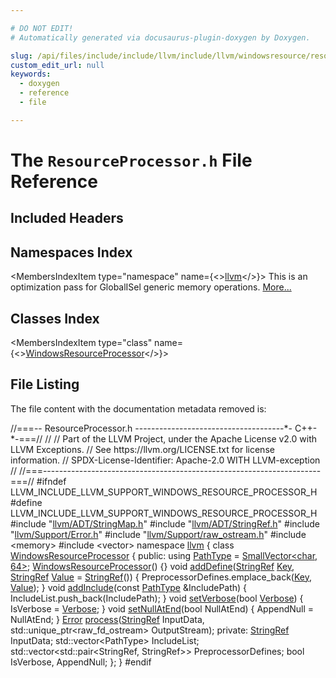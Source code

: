 ```yaml
---

# DO NOT EDIT!
# Automatically generated via docusaurus-plugin-doxygen by Doxygen.

slug: /api/files/include/include/llvm/include/llvm/windowsresource/resourceprocessor-h
custom_edit_url: null
keywords:
  - doxygen
  - reference
  - file

---
```





# The `ResourceProcessor.h` File Reference

<DoxygenPage pluginConfig={pluginConfig}>



## Included Headers

<IncludesList>
<IncludesListItem
  filePath="llvm/ADT/StringMap.h"
  permalink="/docs/api/files/include/include/llvm/include/llvm/adt/stringmap-h"
  isLocal="true" />
<IncludesListItem
  filePath="llvm/ADT/StringRef.h"
  permalink="/docs/api/files/include/include/llvm/include/llvm/adt/stringref-h"
  isLocal="true" />
<IncludesListItem
  filePath="llvm/Support/Error.h"
  permalink="/docs/api/files/include/include/llvm/include/llvm/support/error-h"
  isLocal="true" />
<IncludesListItem
  filePath="llvm/Support/raw_ostream.h"
  permalink="/docs/api/files/include/include/llvm/include/llvm/support/raw-ostream-h"
  isLocal="true" />
<IncludesListItem
  filePath="memory"
  permalink=""
  isLocal="false" />
<IncludesListItem
  filePath="vector"
  permalink=""
  isLocal="false" />
</IncludesList>

## Namespaces Index

<MembersIndex>

<MembersIndexItem
  type="namespace"
  name={<><a href="/docs/api/namespaces/llvm">llvm</a></>}>
This is an optimization pass for GlobalISel generic memory operations. <a href="/docs/api/namespaces/llvm/#details">More...</a>
</MembersIndexItem>

</MembersIndex>

## Classes Index

<MembersIndex>

<MembersIndexItem
  type="class"
  name={<><a href="/docs/api/classes/llvm/windowsresourceprocessor">WindowsResourceProcessor</a></>}>
</MembersIndexItem>

</MembersIndex>


## File Listing

The file content with the documentation metadata removed is:

<ProgramListing>

<Link id="l00001" /><CodeLine lineNumber="1"><Highlight kind="comment">//===-- ResourceProcessor.h -------------------------------------&#42;- C++-&#42;-===//</Highlight><Highlight kind="normal"></Highlight></CodeLine>
<Link id="l00002" /><CodeLine lineNumber="2"><Highlight kind="normal"></Highlight><Highlight kind="comment">//</Highlight><Highlight kind="normal"></Highlight></CodeLine>
<Link id="l00003" /><CodeLine lineNumber="3"><Highlight kind="normal"></Highlight><Highlight kind="comment">// Part of the LLVM Project, under the Apache License v2.0 with LLVM Exceptions.</Highlight><Highlight kind="normal"></Highlight></CodeLine>
<Link id="l00004" /><CodeLine lineNumber="4"><Highlight kind="normal"></Highlight><Highlight kind="comment">// See https://llvm.org/LICENSE.txt for license information.</Highlight><Highlight kind="normal"></Highlight></CodeLine>
<Link id="l00005" /><CodeLine lineNumber="5"><Highlight kind="normal"></Highlight><Highlight kind="comment">// SPDX-License-Identifier: Apache-2.0 WITH LLVM-exception</Highlight><Highlight kind="normal"></Highlight></CodeLine>
<Link id="l00006" /><CodeLine lineNumber="6"><Highlight kind="normal"></Highlight><Highlight kind="comment">//</Highlight><Highlight kind="normal"></Highlight></CodeLine>
<Link id="l00007" /><CodeLine lineNumber="7"><Highlight kind="normal"></Highlight><Highlight kind="comment">//===---------------------------------------------------------------------===//</Highlight><Highlight kind="normal"></Highlight></CodeLine>
<Link id="l00008" /><CodeLine lineNumber="8"><Highlight kind="normal"></Highlight></CodeLine>
<Link id="l00009" /><CodeLine lineNumber="9"><Highlight kind="normal"></Highlight><Highlight kind="preprocessor">#ifndef LLVM&#95;INCLUDE&#95;LLVM&#95;SUPPORT&#95;WINDOWS&#95;RESOURCE&#95;PROCESSOR&#95;H</Highlight><Highlight kind="normal"></Highlight></CodeLine>
<Link id="l00010" /><CodeLine lineNumber="10"><Highlight kind="normal"></Highlight><Highlight kind="preprocessor">#define LLVM&#95;INCLUDE&#95;LLVM&#95;SUPPORT&#95;WINDOWS&#95;RESOURCE&#95;PROCESSOR&#95;H</Highlight><Highlight kind="normal"></Highlight></CodeLine>
<Link id="l00011" /><CodeLine lineNumber="11"><Highlight kind="normal"></Highlight></CodeLine>
<Link id="l00012" /><CodeLine lineNumber="12"><Highlight kind="normal"></Highlight><Highlight kind="preprocessor">#include &quot;<a href="/docs/api/files/include/include/llvm/include/llvm/adt/stringmap-h">llvm/ADT/StringMap.h</a>&quot;</Highlight><Highlight kind="normal"></Highlight></CodeLine>
<Link id="l00013" /><CodeLine lineNumber="13"><Highlight kind="normal"></Highlight><Highlight kind="preprocessor">#include &quot;<a href="/docs/api/files/include/include/llvm/include/llvm/adt/stringref-h">llvm/ADT/StringRef.h</a>&quot;</Highlight><Highlight kind="normal"></Highlight></CodeLine>
<Link id="l00014" /><CodeLine lineNumber="14"><Highlight kind="normal"></Highlight><Highlight kind="preprocessor">#include &quot;<a href="/docs/api/files/include/include/llvm/include/llvm/support/error-h">llvm/Support/Error.h</a>&quot;</Highlight><Highlight kind="normal"></Highlight></CodeLine>
<Link id="l00015" /><CodeLine lineNumber="15"><Highlight kind="normal"></Highlight><Highlight kind="preprocessor">#include &quot;<a href="/docs/api/files/include/include/llvm/include/llvm/support/raw-ostream-h">llvm/Support/raw&#95;ostream.h</a>&quot;</Highlight><Highlight kind="normal"></Highlight></CodeLine>
<Link id="l00016" /><CodeLine lineNumber="16"><Highlight kind="normal"></Highlight></CodeLine>
<Link id="l00017" /><CodeLine lineNumber="17"><Highlight kind="normal"></Highlight><Highlight kind="preprocessor">#include &lt;memory&gt;</Highlight><Highlight kind="normal"></Highlight></CodeLine>
<Link id="l00018" /><CodeLine lineNumber="18"><Highlight kind="normal"></Highlight><Highlight kind="preprocessor">#include &lt;vector&gt;</Highlight><Highlight kind="normal"></Highlight></CodeLine>
<Link id="l00019" /><CodeLine lineNumber="19"><Highlight kind="normal"></Highlight></CodeLine>
<Link id="l00020" /><CodeLine lineNumber="20"><Highlight kind="normal"></Highlight></CodeLine>
<Link id="l00021" /><CodeLine lineNumber="21"><Highlight kind="normal"></Highlight><Highlight kind="keyword">namespace </Highlight><Highlight kind="normal"><a href="/docs/api/namespaces/llvm">llvm</a> &#123;</Highlight></CodeLine>
<Link id="l00022" /><CodeLine lineNumber="22"><Highlight kind="normal"></Highlight></CodeLine>
<Link id="l00023" /><CodeLine lineNumber="23" lineLink="/docs/api/classes/llvm/windowsresourceprocessor"><Highlight kind="normal"></Highlight><Highlight kind="keyword">class </Highlight><Highlight kind="normal"><a href="/docs/api/classes/llvm/windowsresourceprocessor/#a8041044f46db70c1f80de62f9c5b69bc">WindowsResourceProcessor</a> &#123;</Highlight></CodeLine>
<Link id="l00024" /><CodeLine lineNumber="24"><Highlight kind="normal"></Highlight><Highlight kind="keyword">public</Highlight><Highlight kind="normal">:</Highlight></CodeLine>
<Link id="l00025" /><CodeLine lineNumber="25" lineLink="/docs/api/classes/llvm/windowsresourceprocessor/#ae474efd0dc2a57437c1bf53d3f23793b"><Highlight kind="normal">  </Highlight><Highlight kind="keyword">using </Highlight><Highlight kind="normal"><a href="/docs/api/classes/llvm/windowsresourceprocessor/#ae474efd0dc2a57437c1bf53d3f23793b">PathType</a> = <a href="/docs/api/classes/llvm/smallvector">SmallVector&lt;char, 64&gt;</a>;</Highlight></CodeLine>
<Link id="l00026" /><CodeLine lineNumber="26"><Highlight kind="normal"></Highlight></CodeLine>
<Link id="l00027" /><CodeLine lineNumber="27" lineLink="/docs/api/classes/llvm/windowsresourceprocessor/#a8041044f46db70c1f80de62f9c5b69bc"><Highlight kind="normal">  <a href="/docs/api/classes/llvm/windowsresourceprocessor/#a8041044f46db70c1f80de62f9c5b69bc">WindowsResourceProcessor</a>() &#123;&#125;</Highlight></CodeLine>
<Link id="l00028" /><CodeLine lineNumber="28"><Highlight kind="normal"></Highlight></CodeLine>
<Link id="l00029" /><CodeLine lineNumber="29" lineLink="/docs/api/classes/llvm/windowsresourceprocessor/#a549ed7d2c617ea9d88f53f1bb19cf1f7"><Highlight kind="normal">  </Highlight><Highlight kind="keywordtype">void</Highlight><Highlight kind="normal"> <a href="/docs/api/classes/llvm/windowsresourceprocessor/#a549ed7d2c617ea9d88f53f1bb19cf1f7">addDefine</a>(<a href="/docs/api/classes/llvm/stringref">StringRef</a> <a href="/docs/api/namespaces/llvm/#a98c6256d0644613c6b5b3e2ef06ef5ce">Key</a>, <a href="/docs/api/classes/llvm/stringref">StringRef</a> <a href="/docs/api/classes/llvm/value">Value</a> = <a href="/docs/api/classes/llvm/stringref">StringRef</a>()) &#123;</Highlight></CodeLine>
<Link id="l00030" /><CodeLine lineNumber="30"><Highlight kind="normal">    PreprocessorDefines.emplace&#95;back(<a href="/docs/api/namespaces/llvm/#a98c6256d0644613c6b5b3e2ef06ef5ce">Key</a>, <a href="/docs/api/classes/llvm/value">Value</a>);</Highlight></CodeLine>
<Link id="l00031" /><CodeLine lineNumber="31"><Highlight kind="normal">  &#125;</Highlight></CodeLine>
<Link id="l00032" /><CodeLine lineNumber="32" lineLink="/docs/api/classes/llvm/windowsresourceprocessor/#aeb10f3547a4a60270dbb6cbf7c8a1205"><Highlight kind="normal">  </Highlight><Highlight kind="keywordtype">void</Highlight><Highlight kind="normal"> <a href="/docs/api/classes/llvm/windowsresourceprocessor/#aeb10f3547a4a60270dbb6cbf7c8a1205">addInclude</a>(</Highlight><Highlight kind="keyword">const</Highlight><Highlight kind="normal"> <a href="/docs/api/classes/llvm/windowsresourceprocessor/#ae474efd0dc2a57437c1bf53d3f23793b">PathType</a> &amp;IncludePath) &#123;</Highlight></CodeLine>
<Link id="l00033" /><CodeLine lineNumber="33"><Highlight kind="normal">    IncludeList.push&#95;back(IncludePath);</Highlight></CodeLine>
<Link id="l00034" /><CodeLine lineNumber="34"><Highlight kind="normal">  &#125;</Highlight></CodeLine>
<Link id="l00035" /><CodeLine lineNumber="35" lineLink="/docs/api/classes/llvm/windowsresourceprocessor/#ab791c8b6bcf22647172d5e937d81bc18"><Highlight kind="normal">  </Highlight><Highlight kind="keywordtype">void</Highlight><Highlight kind="normal"> <a href="/docs/api/classes/llvm/windowsresourceprocessor/#ab791c8b6bcf22647172d5e937d81bc18">setVerbose</a>(</Highlight><Highlight kind="keywordtype">bool</Highlight><Highlight kind="normal"> <a href="/docs/api/namespaces/llvm/#adacba4cb06d1dd9232ee3d2d49a44d8fad4a9fa383ab700c5bdd6f31cf7df0faf">Verbose</a>) &#123; IsVerbose = <a href="/docs/api/namespaces/llvm/#adacba4cb06d1dd9232ee3d2d49a44d8fad4a9fa383ab700c5bdd6f31cf7df0faf">Verbose</a>; &#125;</Highlight></CodeLine>
<Link id="l00036" /><CodeLine lineNumber="36" lineLink="/docs/api/classes/llvm/windowsresourceprocessor/#aefccd412ecd508c0b3b2f5e87f4b66b4"><Highlight kind="normal">  </Highlight><Highlight kind="keywordtype">void</Highlight><Highlight kind="normal"> <a href="/docs/api/classes/llvm/windowsresourceprocessor/#aefccd412ecd508c0b3b2f5e87f4b66b4">setNullAtEnd</a>(</Highlight><Highlight kind="keywordtype">bool</Highlight><Highlight kind="normal"> NullAtEnd) &#123; AppendNull = NullAtEnd; &#125;</Highlight></CodeLine>
<Link id="l00037" /><CodeLine lineNumber="37"><Highlight kind="normal"></Highlight></CodeLine>
<Link id="l00038" /><CodeLine lineNumber="38" lineLink="/docs/api/classes/llvm/windowsresourceprocessor/#af895cb3b36457944b07df0cf3cfed821"><Highlight kind="normal">  <a href="/docs/api/classes/llvm/error">Error</a> <a href="/docs/api/classes/llvm/windowsresourceprocessor/#af895cb3b36457944b07df0cf3cfed821">process</a>(<a href="/docs/api/classes/llvm/stringref">StringRef</a> InputData,</Highlight></CodeLine>
<Link id="l00039" /><CodeLine lineNumber="39"><Highlight kind="normal">    std::unique&#95;ptr&lt;raw&#95;fd&#95;ostream&gt; OutputStream);</Highlight></CodeLine>
<Link id="l00040" /><CodeLine lineNumber="40"><Highlight kind="normal"></Highlight></CodeLine>
<Link id="l00041" /><CodeLine lineNumber="41"><Highlight kind="normal"></Highlight><Highlight kind="keyword">private</Highlight><Highlight kind="normal">:</Highlight></CodeLine>
<Link id="l00042" /><CodeLine lineNumber="42"><Highlight kind="normal">  <a href="/docs/api/classes/llvm/stringref">StringRef</a> InputData;</Highlight></CodeLine>
<Link id="l00043" /><CodeLine lineNumber="43"><Highlight kind="normal">  std::vector&lt;PathType&gt; IncludeList;</Highlight></CodeLine>
<Link id="l00044" /><CodeLine lineNumber="44"><Highlight kind="normal">  std::vector&lt;std::pair&lt;StringRef, StringRef&gt;&gt; PreprocessorDefines;</Highlight></CodeLine>
<Link id="l00045" /><CodeLine lineNumber="45"><Highlight kind="normal">  </Highlight><Highlight kind="keywordtype">bool</Highlight><Highlight kind="normal"> IsVerbose, AppendNull;</Highlight></CodeLine>
<Link id="l00046" /><CodeLine lineNumber="46"><Highlight kind="normal">&#125;;</Highlight></CodeLine>
<Link id="l00047" /><CodeLine lineNumber="47"><Highlight kind="normal"></Highlight></CodeLine>
<Link id="l00048" /><CodeLine lineNumber="48"><Highlight kind="normal">&#125;</Highlight></CodeLine>
<Link id="l00049" /><CodeLine lineNumber="49"><Highlight kind="normal"></Highlight></CodeLine>
<Link id="l00050" /><CodeLine lineNumber="50"><Highlight kind="normal"></Highlight><Highlight kind="preprocessor">#endif</Highlight></CodeLine>

</ProgramListing>

</DoxygenPage>
